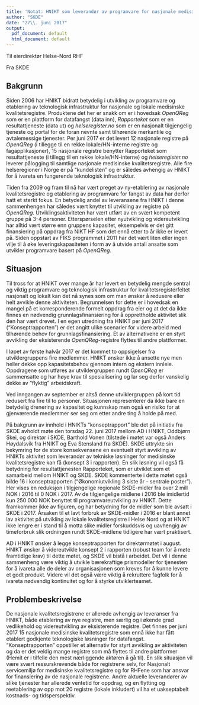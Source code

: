```yaml
---
title: 'Notat: HNIKT som leverandør av programvare for nasjonale medisinske kvalitetsregistre'
author: "SKDE"
date: "27\\. juni 2017"
output:
  pdf_document: default
  html_document: default
---
```


Til eierdirektør Helse-Nord RHF

Fra SKDE


## Bakgrunn
Siden 2006 har HNIKT bidratt betydelig i utvikling av programvare og
etablering av teknologisk infrastruktur for nasjonale og lokale
medisinske kvalitetsregistre. Produktene det her er snakk om er i
hovedsak _OpenQReg_ som er en plattform for datafangst (data inn),
_Rapporteket_ som er en resultattjeneste (data ut) og _helseregister.no_
som er en nasjonalt tilgjengelig tjeneste og portal for de foran nevnte
samt tilhørende merkantile og avtalemessige tjenester. Per juni 2017 er
det levert 12 nasjonale registre på _OpenQReg_ (i tillegge til en rekke
lokale/HN-interne registre og fagapplikasjoner), 15 nasjonale registre
benytter Rapporteket som resultattjeneste (i tillegg til en rekke
lokale/HN-interne) og _helseregister.no_ leverer pålogging til samtlige
nasjonale medisinske kvalitetsregistre. Alle fire helseregioner i Norge
er på "kundelisten" og er således avhengig av HNIKT for å ivareta en
fungerende teknologisk infrastruktur.

Tiden fra 2009 og fram til nå har vært preget av ny-etablering av
nasjonale kvalitetsregistre og etablering av programvare for fangst av
data har derfor hatt et sterkt fokus. En betydelig andel av leveransene
fra HNIKT i denne sammenhengen har således vært knyttet til utvikling av
registre på _OpenQReg_. Utviklingsaktiviteten har vært utført av en
svært kompetent gruppe på 3-4 personer. Etterspørselen etter nyutvikling
og videreutvikling har alltid vært større enn gruppens kapasitet,
eksempelvis er det gitt finansiering på oppdrag fra NIKT HF som det ennå
etter to år ikke er levert på. Siden oppstart av FIKS programmet i 2011
har det vært liten eller ingen vilje til å øke leveringskapasiteten i
form av å utvide antall ansatte som utvikler programvare basert på
_OpenQReg_.


## Situasjon
Til tross for at HNIKT over mange år har levert en betydelig mengde
sentral og viktig programvare og teknologisk infrastruktur for
kvalitetsregisterfeltet nasjonalt og lokalt kan det nå synes som om man
ønsker å redusere eller helt avvikle denne aktiviteten. Begrunnelsen for
dette er i hovedsak en mangel på et korresponderende formelt oppdrag fra
eier og at det da ikke finnes en nødvendig grunnlagsfinansiering for å
opprettholde aktivitet slik den har vært drevet. I en egen utredning fra
HNIKT per juni 2017 ("Konseptrapporten") er det angitt ulike scenarier
for videre arbeid med tilhørende behov for grunnlagsfinansiering. Et av
alternativene er en styrt avvikling der eksisterende _OpenQReg_-registre
flyttes til andre plattformer.

I løpet av første halvår 2017 er det kommet to oppsigelser fra
utviklergruppens fire medlemmer. HNIKT ønsker ikke å ansette nye men
heller dekke opp kapasitetsbehov gjennom intern og ekstern innleie.
Oppdragene som utføres av utviklergruppen rundt _OpenQReg_ er
sammensatte og har høye krav til spesialisering og lar seg derfor
vanskelig dekke av "flyktig" arbeidskraft.

Ved inngangen av september er altså denne utviklergruppen på kort tid
redusert fra fire til to personer. Situasjonen representerer da ikke
bare en betydelig drenering av kapasitet og kunnskap men også en risiko
for at gjenværende medlemmer ser seg om etter andre ting å holde på med.

På bakgrunn av innhold i HNIKTs "konseptrapport" ble det på initiativ
fra SKDE avholdt møte den torsdag 22. juni 2017 mellom AD i HNIKT,
Oddbjørn Skei, og direktør i SKDE, Barthold Vonen (tilstede i møtet var
også Anders Høydalsvik fra HNIKT og Eva Stensland fra SKDE).
SKDE uttrykte sin bekymring for de store konsekvensene en eventuelt
styrt avvikling av HNIKTs aktivitet som leverandør av tekniske løsninger
for medisinske kvalitetsregistre kan få (konsept 3 i rapporten). En slik
løsning vil også få betydning for resultattjenesten Rapporteket, som er
utviklet som et samarbeid mellom HNIKT og SKDE. SKDE kommenterte i dette
møtet også bilde 16 i konseptrapporten ("Økonomiutvikling 3 siste år -
sentrale poster"). Her vises en reduksjon i tilgjengelige regionale
SKDE-midler fra over 2 mill NOK i 2016 til 0 NOK i 2017. Av de
tilgjengelige midlene i 2016 ble imidlertid kun 250 000 NOK benyttet til
programvareutvikling av HNIKT. Dette framkommer ikke av figuren, og har
betydning for de midler som ble avsatt i SKDE i 2017. Årsaken til et
lavt forbruk av SKDE-midler i 2016 er blant annet lav aktivitet på
utvikling av lokale kvalitetsregistre i Helse Nord og at HNIKT ikke
lengre er i stand til å motta slike midler forskuddsvis og uavhengig av
timeforbruk slik ordningen rundt SKDE-midlene tidligere har vært praktisert.

AD i HNIKT ønsker å legge konseptrapporten for direktørmøtet i august.
HNIKT ønsker å videreutvikle konsept 2 i rapporten (robust team for å møte framtidige krav) til dette møtet, og SKDE vil bistå i arbeidet. Det vil i denne
sammenheng være viktig å utvikle bærekraftige prismodeller for tjenesten for å ivareta alle de deler av organisasjonen som kreves for å kunne levere et godt produkt. Videre vil det også være viktig å rekruttere fagfolk for å ivareta nødvendig kontinuitet og for å styrke utviklerteamet.


## Problembeskrivelse
De nasjonale kvalitetsregistrene er allerede avhengig av leveranser fra
HNIKT, både etablering av nye registre, men særlig og i økende grad
vedlikehold og videreutvikling av eksisterende registre. Det finnes per
juni 2017 15 nasjonale medisinske kvalitetsregistre som ennå ikke har
fått etablert godkjente teknologiske løsninger for datafangst.
"Konseptrapporten" oppstiller et alternativ for styrt avvikling av
aktiviteten og da er det veldig mange registre som må flyttes til andre
plattformer (Hemit er i tilfelle den mest nærliggende aktøren å gå til).
En slik situasjon vil være svært ressurskrevende både for registrene
selv, for Nasjonalt servicemiljø for medisinske kvalitetsregistre og for
RHFene som har ansvar for finansiering av de nasjonale registrene.
Andre aktuelle leverandører av slike tjenester har allerede ventetid for
oppdrag, og en flytting og reetablering av opp mot 20 registre (lokale
inkludert) vil ha et uakseptabelt kostnads- og tidsperspektiv.